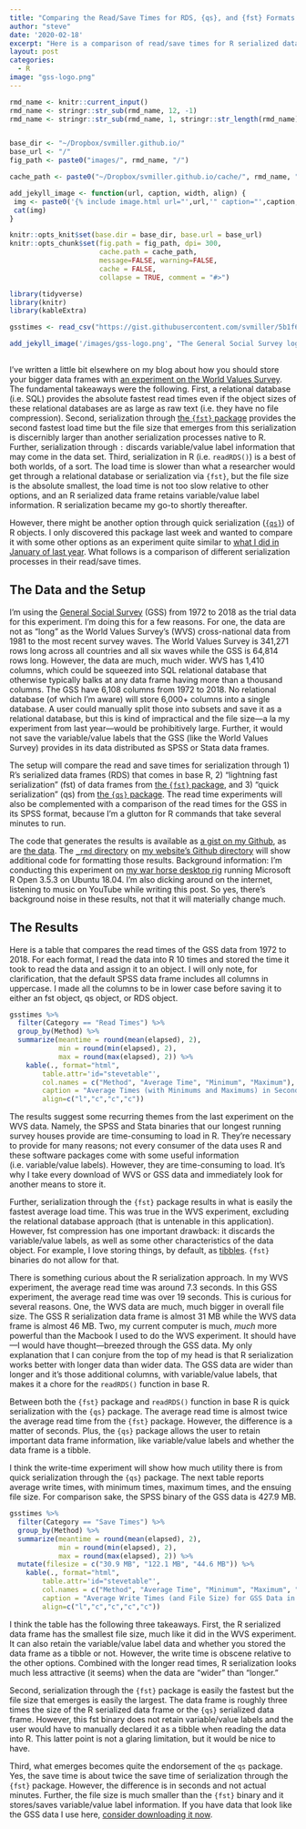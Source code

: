 ```yaml
---
title: "Comparing the Read/Save Times for RDS, {qs}, and {fst} Formats (or: All Hail {qs})"
author: "steve"
date: '2020-02-18'
excerpt: "Here is a comparison of read/save times for R serialized data frames, {qs}, and {fst} formats. Alternatively: all hail {qs}."
layout: post
categories:
  - R
image: "gss-logo.png"
---
```


```r

rmd_name <- knitr::current_input()
rmd_name <- stringr::str_sub(rmd_name, 12, -1)
rmd_name <- stringr::str_sub(rmd_name, 1, stringr::str_length(rmd_name)-4)


base_dir <- "~/Dropbox/svmiller.github.io/"
base_url <- "/"
fig_path <- paste0("images/", rmd_name, "/")

cache_path <- paste0("~/Dropbox/svmiller.github.io/cache/", rmd_name, "/")

add_jekyll_image <- function(url, caption, width, align) {
 img <- paste0('{% include image.html url="',url,'" caption="',caption,'" width=',width,' align="',align,'" %}')
 cat(img)
}

knitr::opts_knit$set(base.dir = base_dir, base.url = base_url)
knitr::opts_chunk$set(fig.path = fig_path, dpi= 300,
                      cache.path = cache_path,
                      message=FALSE, warning=FALSE,
                      cache = FALSE,
                      collapse = TRUE, comment = "#>") 
```

```r
library(tidyverse)
library(knitr)
library(kableExtra)

gsstimes <- read_csv("https://gist.githubusercontent.com/svmiller/5b1f61b5060156966fde49d1e96904cd/raw/90e24c3f4f66704092299ba09554fabb17262525/gsstimes.csv")
```

```r
 
add_jekyll_image('/images/gss-logo.png', "The General Social Survey logo.", "350", "right")
 
```

I've written a little bit elsewhere on my blog about how you should store your bigger data frames with [an experiment on the World Values Survey](http://svmiller.com/blog/2019/01/how-should-you-store-load-bigger-data-sets-wvs/). The fundamental takeaways were the following. First, a relational database (i.e. SQL) provides the absolute fastest read times even if the object sizes of these relational databases are as large as raw text (i.e. they have no file compression). Second, serialization through [the `{fst}` package](https://www.fstpackage.org/) provides the second fastest load time but the file size that emerges from this serialization is discernibly larger than another serialization processes native to R. Further, serialization through `:` discards variable/value label information that may come in the data set. Third, serialization in R (i.e. `readRDS()`) is a best of both worlds, of a sort. The load time is slower than what a researcher would get through a relational database or serialization via `{fst}`, but the file size is the absolute smallest, the load time is not too slow relative to other options, and an R serialized data frame retains variable/value label information. R serialization became my go-to shortly thereafter.

However, there might be another option through quick serialization ([`{qs}`](https://github.com/traversc/qs)) of R objects. I only discovered this package last week and wanted to compare it with some other options as an experiment quite similar to [what I did in January of last year](http://svmiller.com/blog/2019/01/how-should-you-store-load-bigger-data-sets-wvs/). What follows is a comparison of different serialization processes in their read/save times.

## The Data and the Setup

I'm using the [General Social Survey](http://gss.norc.org/) (GSS) from 1972 to 2018 as the trial data for this experiment. I'm doing this for a few reasons. For one, the data are not as "long" as the World Values Survey's (WVS) cross-national data from 1981 to the most recent survey waves. The World Values Survey is 341,271 rows long across all countries and all six waves while the GSS is 64,814 rows long. However, the data are much, much wider. WVS has 1,410 columns, which could be squeezed into SQL relational database that otherwise typically balks at any data frame having more than a thousand columns. The GSS have 6,108 columns from 1972 to 2018. No relational database (of which I'm aware) will store 6,000+ columns into a single database. A user could manually split those into subsets and save it as a relational database, but this is kind of impractical and the file size---a la my experiment from last year---would be prohibitively large. Further, it would not save the variable/value labels that the GSS (like the World Values Survey) provides in its data distributed as SPSS or Stata data frames.

The setup will compare the read and save times for serialization through 1) R's serialized data frames (RDS) that comes in base R, 2) "lightning fast serialization" (fst) of data frames from [the `{fst}` package](http://www.fstpackage.org/), and 3) "quick serialization" (qs) from [the `{qs}` package](https://github.com/traversc/qs). The read time experiments will also be complemented with a comparison of the read times for the GSS in its SPSS format, because I'm a glutton for R commands that take several minutes to run.

The code that generates the results is available as [a gist on my Github](https://gist.github.com/svmiller/b3322b027ba20c05d9e2ba72581c16be), as are [the data](https://gist.github.com/svmiller/5b1f61b5060156966fde49d1e96904cd). The [`_rmd` directory](https://github.com/svmiller/svmiller.github.io/tree/master/_rmd) on [my website's Github directory](https://github.com/svmiller/svmiller.github.io) will show additional code for formatting those results. Background information: I'm conducting this experiment on [my war horse desktop rig](http://svmiller.com/blog/2019/07/notes-to-self-new-linux-installation-r-ubuntu/) running Microsoft R Open 3.5.3 on Ubuntu 18.04. I'm also dicking around on the internet, listening to music on YouTube while writing this post. So yes, there's background noise in these results, not that it will materially change much.

## The Results

Here is a table that compares the read times of the GSS data from 1972 to 2018. For each format, I read the data into R 10 times and stored the time it took to read the data and assign it to an object. I will only note, for clarification, that the default SPSS data frame includes all columns in uppercase. I made all the columns to be in lower case before saving it to either an fst object, qs object, or RDS object.

```r
gsstimes %>%
  filter(Category == "Read Times") %>%
  group_by(Method) %>% 
  summarize(meantime = round(mean(elapsed), 2),
            min = round(min(elapsed), 2),
            max = round(max(elapsed), 2)) %>%
    kable(., format="html",
        table.attr='id="stevetable"',
        col.names = c("Method", "Average Time", "Minimum", "Maximum"),
        caption = "Average Times (with Minimums and Maximums) in Seconds of Four Methods for Reading GSS Data in R",
        align=c("l","c","c","c"))
```

The results suggest some recurring themes from the last experiment on the WVS data. Namely, the SPSS and Stata binaries that our longest running survey houses provide are time-consuming to load in R. They're necessary to provide for many reasons; not every consumer of the data uses R and these software packages come with some useful information (i.e. variable/value labels). However, they are time-consuming to load. It's why I take every download of WVS or GSS data and immediately look for another means to store it.

Further, serialization through the `{fst}` package results in what is easily the fastest average load time. This was true in the WVS experiment, excluding the relational database approach (that is untenable in this application). However, fst compression has one important drawback: it discards the variable/value labels, as well as some other characteristics of the data object. For example, I love storing things, by default, as [tibbles](https://r4ds.had.co.nz/tibbles.html). `{fst}` binaries do not allow for that.

There is something curious about the R serialization approach. In my WVS experiment, the average read time was around 7.3 seconds. In this GSS experiment, the average read time was over 19 seconds. This is curious for several reasons. One, the WVS data are much, much bigger in overall file size. The GSS R serialization data frame is almost 31 MB while the WVS data frame is almost 46 MB. Two, my current computer is much, *much* more powerful than the Macbook I used to do the WVS experiment. It should have---I would have thought---breezed through the GSS data. My only explanation that I can conjure from the top of my head is that R serialization works better with longer data than wider data. The GSS data are wider than longer and it's those additional columns, with variable/value labels, that makes it a chore for the `readRDS()` function in base R.

Between both the `{fst}` package and `readRDS()` function in base R is quick serialization with the `{qs}` package. The average read time is almost twice the average read time from the `{fst}` package. However, the difference is a matter of seconds. Plus, the `{qs}` package allows the user to retain important data frame information, like variable/value labels and whether the data frame is a tibble.

I think the write-time experiment will show how much utility there is from quick serialization through the `{qs}` package. The next table reports average write times, with minimum times, maximum times, and the ensuing file size. For comparison sake, the SPSS binary of the GSS data is 427.9 MB.

```r
gsstimes %>%
  filter(Category == "Save Times") %>%
  group_by(Method) %>% 
  summarize(meantime = round(mean(elapsed), 2),
            min = round(min(elapsed), 2),
            max = round(max(elapsed), 2)) %>%
  mutate(filesize = c("30.9 MB", "122.1 MB", "44.6 MB")) %>%
    kable(., format="html",
        table.attr='id="stevetable"',
        col.names = c("Method", "Average Time", "Minimum", "Maximum", "File Size"),
        caption = "Average Write Times (and File Size) for GSS Data in R",
        align=c("l","c","c","c","c"))
```

I think the table has the following three takeaways. First, the R serialized data frame has the smallest file size, much like it did in the WVS experiment. It can also retain the variable/value label data and whether you stored the data frame as a tibble or not. However, the write time is obscene relative to the other options. Combined with the longer read times, R serialization looks much less attractive (it seems) when the data are "wider" than "longer."

Second, serialization through the `{fst}` package is easily the fastest but the file size that emerges is easily the largest. The data frame is roughly three times the size of the R serialized data frame or the `{qs}` serialized data frame. However, this fst binary does not retain variable/value labels and the user would have to manually declared it as a tibble when reading the data into R. This latter point is not a glaring limitation, but it would be nice to have.

Third, what emerges becomes quite the endorsement of the `qs` package. Yes, the save time is about twice the save time of serialization through the `{fst}` package. However, the difference is in seconds and not actual minutes. Further, the file size is much smaller than the `{fst}` binary and it stores/saves variable/value label information. If you have data that look like the GSS data I use here, [consider downloading it now](https://github.com/traversc/qs).
